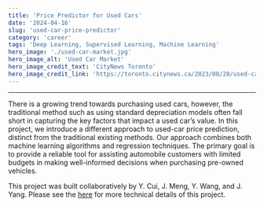 ```yaml
---
title: 'Price Predictor for Used Cars'
date: '2024-04-16'
slug: 'used-car-price-predictor'
category: 'career'
tags: 'Deep Learning, Supervised Learning, Machine Learning'
hero_image: './used-car-market.jpg'
hero_image_alt: 'Used Car Market'
hero_image_credit_text: 'CityNews Toronto'
hero_image_credit_link: 'https://toronto.citynews.ca/2023/08/28/used-cars-market-faces-supply-crunch-in-aftermath-of-supply-chain-woes/'
---
```


---

There is a growing trend towards purchasing used cars, however, the traditional method such as using standard depreciation models often fall short in capturing the key factors that impact a used car’s value. In this project, we introduce a different approach to used-car price prediction, distinct from the traditional existing methods. Our approach combines both machine learning algorithms and regression techniques. The primary goal is to provide a reliable tool for assisting automobile customers with limited budgets in making well-informed decisions when purchasing pre-owned vehicles.

This project was built collaboratively by Y. Cui, J. Meng, Y. Wang, and J. Yang. Please see the [here](https://drive.google.com/file/d/1Q8d-GS2FjGxe78LhDK6V3RdItG6Z9Sb_/view?usp=drive_link) for more technical details of this project.